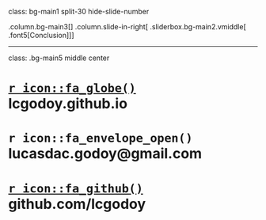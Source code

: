 class: bg-main1 split-30 hide-slide-number

.column.bg-main3[
]
.column.slide-in-right[
.sliderbox.bg-main2.vmiddle[
.font5[Conclusion]
]]

---

class: .bg-main5 middle center

# [`r icon::fa_globe()`](https:://lcgodoy.github.io) lcgodoy.github.io
# `r icon::fa_envelope_open()` lucasdac.godoy@gmail.com
# [`r icon::fa_github()`](https:://github.com/lcgodoy) github.com/lcgodoy
